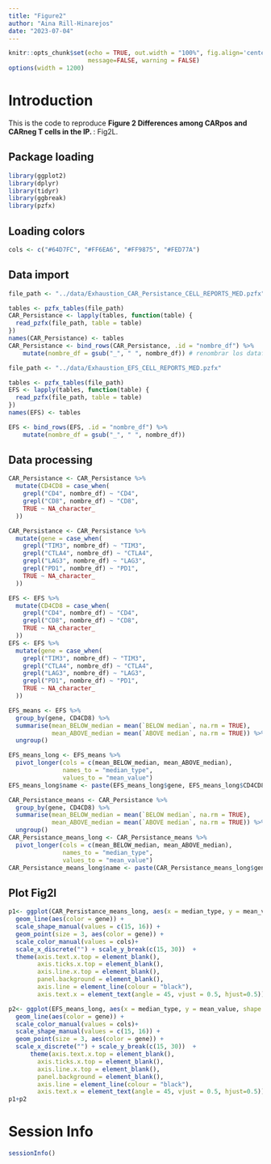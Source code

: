 ```yaml
---
title: "Figure2"
author: "Aina Rill-Hinarejos"
date: "2023-07-04"
---
```


```r
knitr::opts_chunk$set(echo = TRUE, out.width = "100%", fig.align='center', 
                      message=FALSE, warning = FALSE)
options(width = 1200)
```

# Introduction

This is the code to reproduce **Figure 2 Differences among CARpos and CARneg T cells in the IP. **: Fig2L.

## Package loading

```r
library(ggplot2)
library(dplyr)
library(tidyr)
library(ggbreak)
library(pzfx)
````

## Loading colors

```r
cols <- c("#64D7FC", "#FF6EA6", "#FF9875", "#FED77A")
````


## Data import

```r
file_path <- "../data/Exhaustion_CAR_Persistance_CELL_REPORTS_MED.pzfx"

tables <- pzfx_tables(file_path)
CAR_Persistance <- lapply(tables, function(table) {
  read_pzfx(file_path, table = table)
})
names(CAR_Persistance) <- tables
CAR_Persistance <- bind_rows(CAR_Persistance, .id = "nombre_df") %>%
    mutate(nombre_df = gsub("_", " ", nombre_df)) # renombrar los dataframe

file_path <- "../data/Exhaustion_EFS_CELL_REPORTS_MED.pzfx"

tables <- pzfx_tables(file_path)
EFS <- lapply(tables, function(table) {
  read_pzfx(file_path, table = table)
})
names(EFS) <- tables

EFS <- bind_rows(EFS, .id = "nombre_df") %>%
    mutate(nombre_df = gsub("_", " ", nombre_df))
````

## Data processing

```r
CAR_Persistance <- CAR_Persistance %>%
  mutate(CD4CD8 = case_when(
    grepl("CD4", nombre_df) ~ "CD4",
    grepl("CD8", nombre_df) ~ "CD8",
    TRUE ~ NA_character_ 
  ))

CAR_Persistance <- CAR_Persistance %>%
  mutate(gene = case_when(
    grepl("TIM3", nombre_df) ~ "TIM3",
    grepl("CTLA4", nombre_df) ~ "CTLA4",
    grepl("LAG3", nombre_df) ~ "LAG3",
    grepl("PD1", nombre_df) ~ "PD1",
    TRUE ~ NA_character_  
  ))

EFS <- EFS %>%
  mutate(CD4CD8 = case_when(
    grepl("CD4", nombre_df) ~ "CD4",
    grepl("CD8", nombre_df) ~ "CD8",
    TRUE ~ NA_character_  
  ))
EFS <- EFS %>%
  mutate(gene = case_when(
    grepl("TIM3", nombre_df) ~ "TIM3",
    grepl("CTLA4", nombre_df) ~ "CTLA4",
    grepl("LAG3", nombre_df) ~ "LAG3",
    grepl("PD1", nombre_df) ~ "PD1",
    TRUE ~ NA_character_  
  ))
````




```r
EFS_means <- EFS %>%
  group_by(gene, CD4CD8) %>%
  summarise(mean_BELOW_median = mean(`BELOW median`, na.rm = TRUE),
            mean_ABOVE_median = mean(`ABOVE median`, na.rm = TRUE)) %>%
  ungroup()

EFS_means_long <- EFS_means %>%
  pivot_longer(cols = c(mean_BELOW_median, mean_ABOVE_median), 
               names_to = "median_type", 
               values_to = "mean_value")
EFS_means_long$name <- paste(EFS_means_long$gene, EFS_means_long$CD4CD8, sep = "_")

CAR_Persistance_means <- CAR_Persistance %>%
  group_by(gene, CD4CD8) %>%
  summarise(mean_BELOW_median = mean(`BELOW median`, na.rm = TRUE),
            mean_ABOVE_median = mean(`ABOVE median`, na.rm = TRUE)) %>%
  ungroup()
CAR_Persistance_means_long <- CAR_Persistance_means %>%
  pivot_longer(cols = c(mean_BELOW_median, mean_ABOVE_median), 
               names_to = "median_type", 
               values_to = "mean_value")
CAR_Persistance_means_long$name <- paste(CAR_Persistance_means_long$gene, CAR_Persistance_means_long$CD4CD8, sep = "_")

````

## Plot Fig2I



```r
p1<- ggplot(CAR_Persistance_means_long, aes(x = median_type, y = mean_value, shape = CD4CD8, group= name)) + 
  geom_line(aes(color = gene)) + 
  scale_shape_manual(values = c(15, 16)) +
  geom_point(size = 3, aes(color = gene)) + 
  scale_color_manual(values = cols)+
  scale_x_discrete("") + scale_y_break(c(15, 30))  + 
  theme(axis.text.x.top = element_blank(),
        axis.ticks.x.top = element_blank(),
        axis.line.x.top = element_blank(),
        panel.background = element_blank(),
        axis.line = element_line(colour = "black"),
        axis.text.x = element_text(angle = 45, vjust = 0.5, hjust=0.5))  + ggtitle("CAR Persistance")

p2<- ggplot(EFS_means_long, aes(x = median_type, y = mean_value, shape = CD4CD8, group= name)) + 
  geom_line(aes(color = gene)) +
  scale_color_manual(values = cols)+
  scale_shape_manual(values = c(15, 16)) +
  geom_point(size = 3, aes(color = gene)) + 
  scale_x_discrete("") + scale_y_break(c(15, 30))  + 
      theme(axis.text.x.top = element_blank(),
        axis.ticks.x.top = element_blank(),
        axis.line.x.top = element_blank(),
        panel.background = element_blank(),
        axis.line = element_line(colour = "black"),
        axis.text.x = element_text(angle = 45, vjust = 0.5, hjust=0.5))  + ggtitle("EFS")
p1+p2
````

# Session Info

```r
sessionInfo()
```